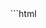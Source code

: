 
<Demo id="kitten-gallery-two">
<CodeBlock>
```html
<!DOCTYPE html>
<html>
  <head>
    <meta charset="UTF-8" />
    <title>Animated Image Gallery</title>
    <style>
      body {
        margin: 0;
      }

      #gallery {
        display: flex;
        justify-content: center;
        align-items: center;
        height: 100vh;
        background: #000;
      }

      .gallery-item {
        width: 200px;
        height: 200px;
        cursor: pointer;
      }

      .gallery-item img {
        width: 100%;
        height: 100%;
        object-fit: contain;
      }

      .gallery-item.active {
        position: absolute;
        width: 100%;
        height: 97%;
        object-fit: cover;
      }

      @keyframes moveRight {
        to {
          transform: translateX(100%);
        }
      }

      @keyframes fadeIn {
        0% {
          clip-path: polygon(0 0, 0 0, 0 0, 0 100%);
        }
        25% {
          filter: blur(0);
        }
        50% {
          transform: scale(0.5);
          clip-path: polygon(0 0, 100% 0, 0 100%, 0 100%);
          filter: blur(20px);
        }
        75% {
          filter: blur(0);
        }
        100% {
          clip-path: polygon(0 0, 100% 0, 100% 100%, 0 100%);
        }
      }
      @keyframes fadeOut {
        0% {
          opacity: 1;
          transform: scale(1);
        }
        100% {
          opacity: 0;
          transform: scale(0.5);
        }
      }
    </style>
  </head>
  <body>
    <div id="gallery"></div>
    <script>
      const images = [
        "https://placekitten.com/200/200",
        "https://placekitten.com/300/300",
        "https://placekitten.com/400/400",
        "https://placekitten.com/500/500",
        "https://placekitten.com/600/600",
        "https://placekitten.com/700/700",
        "https://placekitten.com/800/800",
        "https://placekitten.com/900/900",
      ]

      const gallery = document.querySelector("#gallery")

      images.forEach((src) => {
        const item = document.createElement("div")
        item.classList.add("gallery-item")
        const img = document.createElement("img")
        img.src = src
        img.alt = "cute kitten"
        item.appendChild(img)
        gallery.appendChild(item)
      })

      const galleryItems = document.querySelectorAll(".gallery-item")

      galleryItems.forEach((item) => {
        item.addEventListener("click", (e) => {
          if (item.classList.contains("active")) {
            item.style.animation = "fadeOut 1s ease-in-out forwards"
            setTimeout(() => {
              item.classList.remove("active")
              item.style.animation = "none"
            }, 1100)
          } else {
            item.classList.add("active")
            item.style.animation = "fadeIn 2s ease-in-out forwards"
          }
        })
      })
    </script>
  </body>
</html>
```
</CodeBlock>
<IFrame src={demoURL + "4"} slot="demo" />
<CodePen slug="eYPBPyd" slot="codePen" />
</Demo>
